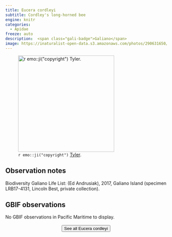 ```yaml
---
title: Eucera cordleyi
subtitle: Cordley's long-horned bee
engine: knitr
categories:
  - Apidae
freeze: auto
description:  <span class="gali-badge">Galiano</span>
image: https://inaturalist-open-data.s3.amazonaws.com/photos/290631650/large.jpeg
---
```

![`r emo::ji("copyright")` [Tyler ](Kelly ).](https://inaturalist-open-data.s3.amazonaws.com/photos/290631650/large.jpeg){height=300}

## Observation notes  
Biodiversity Galiano Life List: (Ed Andrusiak), 2017, <span class="hl-place-name">Galiano Island</span> (specimen LRB17-4131, Lincoln Best, private collection).

## GBIF observations  
No GBIF observations in Pacific Maritime to display.
<br><br>
<center>


<a href="https://inaturalist.ca/observations?place_id=any&quality_grade=research&subview=map&taxon_id=361449"><button type="button" class="btn btn-secondary">See all Eucera cordleyi <i class="fa-solid fa-arrow-up-right-from-square"></i> </button></a>
</center>
